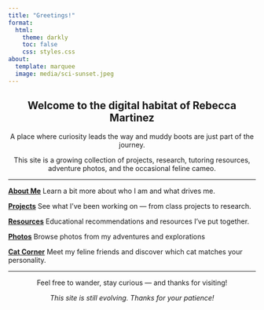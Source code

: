 ```yaml
---
title: "Greetings!"
format:
  html:
    theme: darkly
    toc: false
    css: styles.css
about:
  template: marquee
  image: media/sci-sunset.jpeg
---
```



<div style="text-align: center;">
  
## Welcome to the digital habitat of Rebecca Martinez

A place where curiosity leads the way and muddy boots are just part of the journey.

This site is a growing collection of projects, research, tutoring resources, adventure photos, and the occasional feline cameo.

</div>

---

<div class="clickable-links">

**[About Me                                           ](about.qmd "Learn a bit more about who I am and what drives me.")**  Learn a bit more about who I am and what drives me.



**[Projects](projects.qmd "See what I’ve been working on — from class projects to research.")**  See what I’ve been working on — from class projects to research.  



**[Resources](resources.qmd  "Educational recommendations and resources I’ve put together.")**  Educational recommendations and resources I’ve put together.  



**[Photos](fieldphotos.qmd "Browse photos from my adventures and explorations.")**  Browse photos from my adventures and explorations  



**[Cat Corner](cats.qmd  "Meet my feline friends and discover which cat matches your personality.")**  Meet my feline friends and discover which cat matches your personality.




</div>





  
---

<div style="text-align: center;">

Feel free to wander, stay curious — and thanks for visiting!


*This site is still evolving. Thanks for your patience!*

</div>
